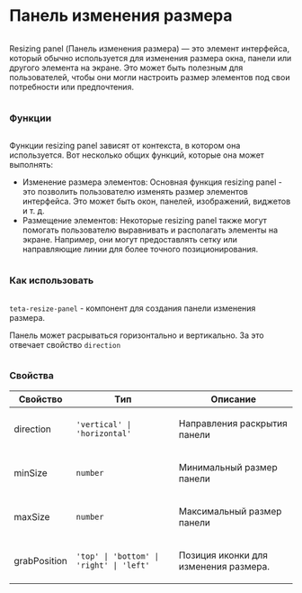 
<Meta of={ResizeStories} />

<div class="column gap-24">
  <h1>Панель изменения размера</h1>
  <div class="column">
    <p>
      Resizing panel (Панель изменения размера) — это элемент интерфейса, который обычно используется для изменения
      размера окна, панели или другого элемента на экране. Это может быть полезным для пользователей, чтобы они могли
      настроить размер элементов под свои потребности или предпочтения.
    </p>
  </div>
  <h3>Функции</h3>
  <div class="column">
    <p>
      Функции resizing panel зависят от контекста, в котором она используется. Вот несколько общих функций, которые она
      может выполнять:
    </p>
    <ul>
      <li>
        Изменение размера элементов: Основная функция resizing panel - это позволить пользователю изменять размер
        элементов интерфейса. Это может быть окон, панелей, изображений, виджетов и т. д.
      </li>
      <li>
        Размещение элементов: Некоторые resizing panel также могут помогать пользователю выравнивать и располагать
        элементы на экране. Например, они могут предоставлять сетку или направляющие линии для более точного
        позиционирования.
      </li>
    </ul>
  </div>
  <h3>Как использовать</h3>
  <div class="column">
    <p>
      <code>teta-resize-panel</code> - компонент для создания панели изменения размера.
    </p>
    <p>
      Панель может расрываться горизонтально и вертикально. За это отвечает свойство <code>direction</code>
    </p>
  </div>
  <h3>Свойства</h3>
  <table>
    <thead>
      <tr>
        <th>Свойство</th>
        <th>Tип</th>
        <th>Описание</th>
      </tr>
    </thead>
    <tbody>
      <tr>
        <td class="text-align-center">
          <p>direction</p>
        </td>
        <td class="text-align-center">
          <code>'vertical' | 'horizontal'</code>
        </td>
        <td class="text-align-center">
          <p>Направления раскрытия панели</p>
        </td>
      </tr>
      <tr>
        <td class="text-align-center">
          <p>minSize</p>
        </td>
        <td class="text-align-center">
          <code>number</code>
        </td>
        <td class="text-align-center">
          <p>Минимальный размер панели</p>
        </td>
      </tr>
      <tr>
        <td class="text-align-center">
          <p>maxSize</p>
        </td>
        <td class="text-align-center">
          <code>number</code>
        </td>
        <td class="text-align-center">
          <p>Максимальный размер панели</p>
        </td>
      </tr>
      <tr>
        <td class="text-align-center">
          <p>grabPosition</p>
        </td>
        <td class="text-align-center">
          <code>'top' | 'bottom' | 'right' | 'left'</code>
        </td>
        <td class="text-align-center">
          <p>Позиция иконки для изменения размера.</p>
        </td>
      </tr>
    </tbody>
  </table>
</div>
